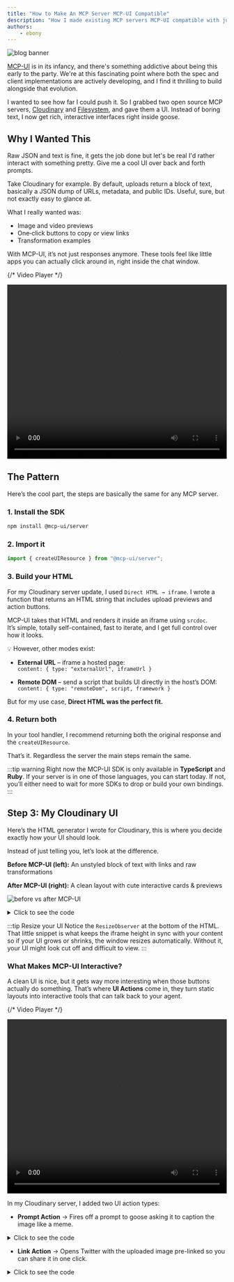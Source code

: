 ```yaml
---
title: "How to Make An MCP Server MCP-UI Compatible"
description: "How I made existing MCP servers MCP-UI compatible with just a few lines of code"
authors: 
    - ebony
---
```


![blog banner](mcp-ui.png)

[MCP-UI](https://mcpui.dev/guide/introduction) is in its infancy, and there's something addictive about being this early to the party. We're at this fascinating point where both the spec and client implementations are actively developing, and I find it thrilling to build alongside that evolution.

I wanted to see how far I could push it. So I grabbed two open source MCP servers, [Cloudinary](https://github.com/felores/cloudinary-mcp-server) and [Filesystem](https://github.com/modelcontextprotocol/servers/tree/main/src/filesystem), and gave them a UI. Instead of boring text, I now get rich, interactive interfaces right inside goose.

<!-- truncate -->

## Why I Wanted This

Raw JSON and text is fine, it gets the job done but let's be real I'd rather interact with something pretty. Give me a cool UI over back and forth prompts.

Take Cloudinary for example. By default, uploads return a block of text, basically a JSON dump of URLs, metadata, and public IDs. Useful, sure, but not exactly easy to glance at.

What I really wanted was:

- Image and video previews
- One‑click buttons to copy or view links
- Transformation examples

With MCP-UI, it’s not just responses anymore. These tools feel like little apps you can actually click around in, right inside the chat window.

{/* Video Player */}
<div style={{ width: '100%', maxWidth: '800px', margin: '0 auto' }}>
  <video 
    controls 
    width="100%" 
    height="400px"
    playsInline
  >
    <source src={require('@site/static/videos/cloudinary2.mp4').default} type="video/mp4" />
    Your browser does not support the video tag.
  </video>
</div>

## The Pattern

Here’s the cool part, the steps are basically the same for any MCP server.

### **1. Install the SDK**

```bash
npm install @mcp-ui/server
```

### **2. Import it**

```ts
import { createUIResource } from "@mcp-ui/server";
```

### **3. Build your HTML**

For my Cloudinary server update, I used `Direct HTML → iframe`. I wrote a function that returns an HTML string that includes upload previews and action buttons.  

MCP-UI takes that HTML and renders it inside an iframe using `srcdoc`.  
It’s simple, totally self-contained, fast to iterate, and I get full control over how it looks.  

💡 However, other modes exist:  

- **External URL** – iframe a hosted page:  
  `content: { type: "externalUrl", iframeUrl }`

- **Remote DOM** – send a script that builds UI directly in the host’s DOM:  
  `content: { type: "remoteDom", script, framework }`

But for my use case, **Direct HTML was the perfect fit.**

### **4. Return both**

In your tool handler, I recommend returning both the original response and the `createUIResource`.

That’s it. Regardless the server the main steps remain the same.

:::tip warning
  Right now the MCP-UI SDK is only available in **TypeScript** and **Ruby**.
  If your server is in one of those languages, you can start today.
  If not, you’ll either need to wait for more SDKs to drop or build your own bindings.
:::

## Step 3: My Cloudinary UI

Here’s the HTML generator I wrote for Cloudinary, this is where you decide exactly how your UI should look.

Instead of just telling you, let’s look at the difference.

**Before MCP-UI (left):** An unstyled block of text with links and raw transformations

**After MCP-UI (right):** A clean layout with cute interactive cards & previews

![before vs after MCP-UI](cloudinaryBefore&After.png)

<details>
<summary>Click to see the code</summary>

```ts
private createUploadResultUI(result: UploadApiResponse): string {
    const isImage = result.resource_type === 'image';
    const isVideo = result.resource_type === 'video';

    return `
    <!DOCTYPE html>
    <html lang="en">
    <head>
    <meta charset="UTF-8">
    <meta name="viewport" content="width=device-width, initial-scale=1.0">
    <title>Cloudinary Upload Result</title>
    <style>
    body {
      font-family: 'Segoe UI', Tahoma, Geneva, Verdana, sans-serif;
      margin: 0;
      padding: 20px;
      background: linear-gradient(135deg, #667eea 0%, #764ba2 100%);
      min-height: 100vh;
    }
    .container {
      max-width: 800px;
      margin: 0 auto;
      background: white;
      border-radius: 15px;
      box-shadow: 0 20px 40px rgba(0,0,0,0.1);
      overflow: hidden;
    }
    .header {
      background: linear-gradient(135deg, #4CAF50, #45a049);
      color: white;
      padding: 30px;
      text-align: center;
    }
    .content { padding: 30px; }
    .preview-section { text-align: center; margin-bottom: 30px; }
    .preview-section img, .preview-section video {
      max-width: 100%; max-height: 300px; border-radius: 10px;
      box-shadow: 0 10px 30px rgba(0,0,0,0.2);
    }
    .actions { display: flex; gap: 15px; justify-content: center; flex-wrap: wrap; }
    .btn { padding: 12px 24px; border-radius: 25px; color: white; border: none; cursor: pointer; }
    .btn-primary { background: #007bff; }
    .btn-success { background: #28a745; }
    </style>
    </head>
    <body>
      <div class="container">
        <div class="header">
          <div style="font-size:3em">✅</div>
          <h1>Upload Successful!</h1>
        </div>
        <div class="content">
          ${isImage ? `<img src="${result.secure_url}" />` : ''}
          ${isVideo ? `<video controls><source src="${result.secure_url}" /></video>` : ''}
          <div class="actions">
            <a href="${result.secure_url}" target="_blank" class="btn btn-primary">🔗 View</a>
            <button class="btn btn-success" onclick="navigator.clipboard.writeText('${result.secure_url}')">📋 Copy URL</button>
          </div>
        </div>
      </div>
      <script>
    // highlight-start
        const resizeObserver = new ResizeObserver((entries) => {
          entries.forEach((entry) => {
            window.parent.postMessage({
              type: "ui-size-change",
              payload: { height: entry.contentRect.height },
            }, "*");
          });
        });
        resizeObserver.observe(document.documentElement);
    //highlight-end
      </script>
    </body>
    </html>
    `;
}
```

</details>

:::tip Resize your UI
Notice the `ResizeObserver` at the bottom of the HTML.  
That little snippet is what keeps the iframe height in sync with your content so if your UI grows or shrinks, the window resizes automatically. Without it, your UI might look cut off and difficult to view.
:::

### What Makes MCP-UI Interactive?  

A clean UI is nice, but it gets way more interesting when those buttons actually do something. That’s where **UI Actions** come in, they turn static layouts into interactive tools that can talk back to your agent.

{/* Video Player */}
<div style={{ width: '100%', maxWidth: '800px', margin: '0 auto' }}>
  <video 
    controls 
    width="100%" 
    height="400px"
    playsInline
  >
    <source src={require('@site/static/videos/cloudinaryaction.mp4').default} type="video/mp4" />
    Your browser does not support the video tag.
  </video>
</div>

In my Cloudinary server, I added two UI action types: 

- **Prompt Action** → Fires off a prompt to goose asking it to caption the image like a meme.  

<details>
<summary>Click to see the code</summary>
```ts
  function makeMeme() {
    window.parent.postMessage({
      type: "prompt",
      payload: {
        prompt: "Create a funny meme caption for this image. Make it humorous and engaging."
      }
    }, "*");
  }
```
</details>

- **Link Action** → Opens Twitter with the uploaded image pre-linked so you can share it in one click. 

<details>
<summary>Click to see the code</summary>
```ts
        function shareOnTwitter() {
            const tweetText = encodeURIComponent(
            "I didn’t write this tweet… goose did. (${result.resource_type} included). & here’s how you can do it too 🧵 #MCPUI");
            const imageUrl = encodeURIComponent("${result.secure_url}");
            const twitterUrl = "https://twitter.com/intent/tweet?text=" + tweetText + "&url=" + imageUrl;

            window.parent.postMessage({
            type: "link",
            payload: { url: twitterUrl }
            }, "*");
        }
```
</details>

> Want to see it live? [Here’s the tweet goose posted for me](https://x.com/EbonyJLouis/status/1966203455955157337).

:::tip More UI Actions
Prompt and Link are just two examples. MCP-UI also supports **Tool**, **Intent**, and **Notify** actions.
:::



## Step 4: Look How Small the Diff Is

This is the part that blew my mind, making a tool UI-compatible is just a tiny code change.

Here’s the old version:

```ts
return {
    content: [
        {
            type: "text",
            text: JSON.stringify(response, null, 2)
        }
    ]
};
```

And here’s the new version with MCP-UI support:

```ts
return {
    content: [
        {
            type: "text",
            text: `🎉 Upload successful!\n\n${JSON.stringify(response, null, 2)}`
        },
        createUIResource({
            uri: `ui://cloudinary-upload/${result.public_id}`,
            content: { type: 'rawHtml', htmlString: this.createUploadResultUI(result) },
            encoding: 'text'
        })
    ]
};
```

That’s it. One extra resource, and suddenly goose renders a full UI.

## Filesystem: Same Pattern

To prove this wasn’t a one-off, I also made the Filesystem MCP server UI-compatible.

**Before:** Text output (what goose shows by default)

![before MCP-UI](filesystemBefore.png)

**After:** UI output (interactive explorer with MCP-UI)

![With MCP-UI](filesystemAfter.png)

And here’s the only diff you need:

```ts
return {
    content: [
        { type: "text", text: `📂 Files in ${directoryPath}:\n\n${textResponse}` },
        createUIResource({
            uri: `ui://filesystem/explorer/${encodeURIComponent(directoryPath)}`,
            content: { type: "rawHtml", htmlString: htmlContent },
            encoding: "text",
        })
    ]
};
```

## Ahead of the Curve

I’ve now made two MCP servers UI-compatible, before MCP-UI is even fully rolled out. That's crazy to me.

And if you zoom out, you’ll see other companies pushing here too. goose and Postman already support rendering and a couple of UI actions. In goose right now, a button can fire off a new prompt or open an external link. It’s not the full vision yet, but it’s already enough to start building experiences that feel more like mini-apps than static responses.

That’s what excites me, we’re not waiting around. We’re experimenting in the open, and shaping what the future will feel like.

---

## Try It Yourself

Wanna see it in action? 

Download [goose](/docs/quickstart#install-goose), give an MCP server a UI facelift of your own, and see the magic for yourself. Boring text prompts will never hit the same again.

*Got questions?* Explore our [docs](/docs/category/guides), browse the [blog](/blog), or join the conversation in our [Discord](https://discord.gg/block-opensource) and [GitHub Discussions](https://github.com/block/goose/discussions). We’d love to have you.


<head>
  <meta property="og:title" content="How to Make An MCP Server MCP-UI Compatible" />
  <meta property="og:type" content="article" />
  <meta property="og:url" content="https://block.github.io/goose/blog/2025/09/08/turn-any-mcp-server-mcp-ui-compatible" />
  <meta property="og:description" content="How I made existing MCP servers MCP-UI compatible with just a few lines of code." />
  <meta property="og:image" content="https://block.github.io/goose/assets/images/mcp-ui-0a7ec9ab9d9b8b0f84e1372e956cfbde.png" />
  <meta name="twitter:card" content="summary_large_image" />
  <meta property="twitter:domain" content="block.github.io/goose" />
  <meta name="twitter:title" content="How to Make An MCP Server MCP-UI Compatible" />
  <meta name="twitter:description" content="How I made existing MCP servers MCP-UI compatible with just a few lines of code." />
  <meta name="twitter:image" content="https://block.github.io/goose/assets/images/mcp-ui-0a7ec9ab9d9b8b0f84e1372e956cfbde.png" />
</head>